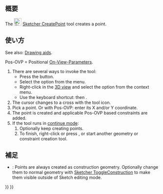 <languages/>

{{Docnav/ja
|[[Sketcher_StopOperation/ja|操作を停止]]
|[[Sketcher_CreatePolyline/ja|ポリライン（折れ線）を作成]]
|[[Sketcher_Workbench/ja|スケッチャーワークベンチ]]
|IconL=Sketcher_StopOperation.svg
|IconR=Sketcher_CreatePolyline.svg
|IconC=Workbench_Sketcher.svg
}}

{{GuiCommand/ja
|Name=Sketcher CreatePoint
|Name/ja=スケッチャー・点を作成
|MenuLocation=スケッチ → スケッチャージオメトリ → 点を作成
|Workbenches=[[Sketcher_Workbench/ja|スケッチャー]]
|Shortcut={{KEY|G}} {{KEY|Y}}
}}

<span id="Description"></span>
== 概要 ==

The [[Image:Sketcher_CreatePoint.svg|24px]] [[Sketcher_CreatePoint|Sketcher CreatePoint]] tool creates a point.

<span id="Usage"></span>
== 使い方 ==

See also: [[Sketcher_Workbench#Drawing_aids|Drawing aids]].

Pos-OVP = Positional [[Sketcher_Preferences#General|On-View-Parameters]]. {{Version|1.0}}

# There are several ways to invoke the tool:
#* Press the {{Button|[[Image:Sketcher_CreatePoint.svg|16px]] [[Sketcher_CreatePoint|Create point]]}} button.
#* Select the {{MenuCommand|Sketcher → Sketcher geometries → [[Image:Sketcher_CreatePoint.svg|16px]] Create point}} option from the menu.
#* Right-click in the [[3D_view|3D view]] and select the {{MenuCommand|[[Image:Sketcher_CreatePoint.svg|16px]] Create point}} option from the context menu.
#* Use the keyboard shortcut: {{KEY|G}} then {{KEY|Y}}.
# The cursor changes to a cross with the tool icon.
# Pick a point. Or with Pos-OVP: enter its X and/or Y coordinate.
# The point is created and applicable Pos-OVP based constraints are added.
# If the tool runs in [[Sketcher_Workbench#Continue_modes|continue mode]]:
## Optionally keep creating points.
## To finish, right-click or press {{KEY|Esc}}, or start another geometry or constraint creation tool.

<span id="Notes"></span>
== 補足 ==

* {{VersionMinus|0.21}}: Points are always created as construction geometry. Optionally change them to normal geometry with [[Sketcher_ToggleConstruction|Sketcher ToggleConstruction]] to make them visible outside of Sketch editing mode.


{{Docnav/ja
|[[Sketcher_StopOperation/ja|操作を停止]]
|[[Sketcher_CreatePolyline/ja|ポリライン（折れ線）を作成]]
|[[Sketcher_Workbench/ja|スケッチャーワークベンチ]]
|IconL=Sketcher_StopOperation.svg
|IconR=Sketcher_CreatePolyline.svg
|IconC=Workbench_Sketcher.svg
}}

{{Sketcher_Tools_navi{{#translation:}}}}
{{Userdocnavi{{#translation:}}}}